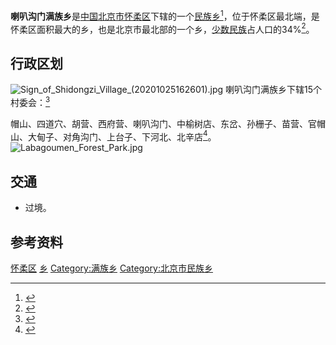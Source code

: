 {{中国乡级行政区
|景观照片文件名 = 彩林沿路 - Colorful Trees - 2012.10 - panoramio.jpg
|景观照片描述 = 前喇叭沟
|汉语拼音 = 
|其他语言 = 
|其他语言名称 = 
|旧称 = 
|地名出处 = 
|位置图文件名 = 
|位置图描述 = 
|自定义图片= 
|建置时间 = 
|政府驻地 = 
|毗邻 = 
|总面积 = 301.98平方千米
|总人口 = 
|总人口年份 = 
|户籍人口 = 0.71万
|户籍人口年份 = 
|常住人口 = 
|常住人口年份 = 
|人口密度 = 
|GDP = 
|GDP年份 = 
|邮政编码 = 101400
|电话区号 = 10
|官方网站 = 
|网站名称 = 
|11/01/16/213/000}}
'''喇叭沟门满族乡'''是[[中华人民共和国|中国]][[北京市|北京市]][[怀柔区|怀柔区]]下辖的一个[[民族乡|民族乡]]<ref>{{PRC admin/ref sgc|{{PRC admin/parent|11/01/16/213/000}}}}</ref>，位于怀柔区最北端，是怀柔区面积最大的乡，也是北京市最北部的一个乡，[[少数民族|少数民族]]占人口的34%<ref>{{Cite web |url=http://www.chinaquhua.cn/beijing/ |title=喇叭沟门满族乡 |accessdate=2011-08-07 |archive-date=2011-08-10 |archive-url=https://web.archive.org/web/20110810192804/http://www.chinaquhua.cn/beijing/ |dead-url=yes }}</ref>。

==行政区划==
[[File:Sign_of_Shidongzi_Village_(20201025162601).jpg|thumb]]
喇叭沟门满族乡下辖15个村委会：<ref>{{PRC admin/ref sgc|11/01/16/213/000}}</ref>

帽山、四道穴、胡营、西府营、喇叭沟门、中榆树店、东岔、孙栅子、苗营、官帽山、大甸子、对角沟门、上台子、下河北、北辛店<ref>{{Cite web |url=http://www.xzqh.org/html/2008/0617/386.html |title=怀柔区行政区划 |accessdate=2011-08-07 |archive-date=2012-03-24 |archive-url=https://web.archive.org/web/20120324234812/http://www.xzqh.org/html/2008/0617/386.html |dead-url=no }}</ref>。
[[File:Labagoumen_Forest_Park.jpg|thumb]]

== 交通 ==
* {{中国国道名|111}}过境。

==参考资料==
{{Reflist|2}}

{{北京市怀柔区行政区划}}

[[Category:北京市乡镇|怀柔区]]
[[Category:怀柔区行政区划|乡]]
[[Category:满族乡|Category:满族乡]]
[[Category:北京市民族乡|Category:北京市民族乡]]